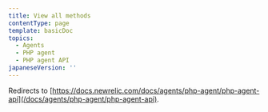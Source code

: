 ```yaml
---
title: View all methods
contentType: page
template: basicDoc
topics:
  - Agents
  - PHP agent
  - PHP agent API
japaneseVersion: ''
---
```


Redirects to [https://docs.newrelic.com/docs/agents/php-agent/php-agent-api](/docs/agents/php-agent/php-agent-api).
